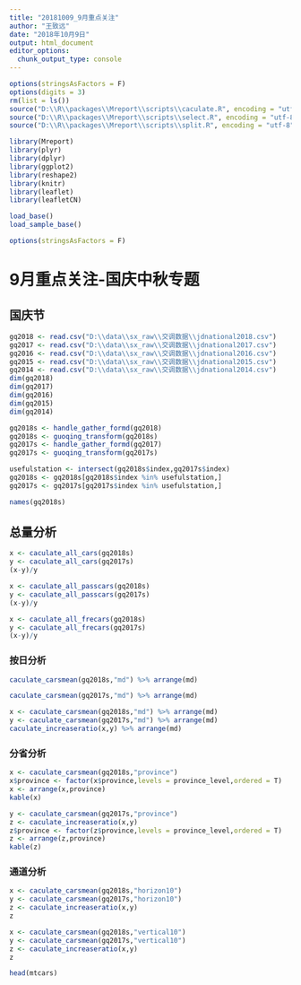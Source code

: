 ```yaml
---
title: "20181009_9月重点关注"
author: "王致远"
date: "2018年10月9日"
output: html_document
editor_options: 
  chunk_output_type: console
---
```



```r
options(stringsAsFactors = F)
options(digits = 3)
rm(list = ls())
source("D:\\R\\packages\\Mreport\\scripts\\caculate.R", encoding = "utf-8")
source("D:\\R\\packages\\Mreport\\scripts\\select.R", encoding = "utf-8")
source("D:\\R\\packages\\Mreport\\scripts\\split.R", encoding = "utf-8")
```

```r
library(Mreport)
library(plyr)
library(dplyr)
library(ggplot2)
library(reshape2)
library(knitr)
library(leaflet)
library(leafletCN)
```

```r
load_base()
load_sample_base()
```


```r
options(stringsAsFactors = F)
```


# 9月重点关注-国庆中秋专题

## 国庆节

```r
gq2018 <- read.csv("D:\\data\\sx_raw\\交调数据\\jdnational2018.csv")
gq2017 <- read.csv("D:\\data\\sx_raw\\交调数据\\jdnational2017.csv")
gq2016 <- read.csv("D:\\data\\sx_raw\\交调数据\\jdnational2016.csv")
gq2015 <- read.csv("D:\\data\\sx_raw\\交调数据\\jdnational2015.csv")
gq2014 <- read.csv("D:\\data\\sx_raw\\交调数据\\jdnational2014.csv")
dim(gq2018)
dim(gq2017)
dim(gq2016)
dim(gq2015)
dim(gq2014)
```

```r
gq2018s <- handle_gather_formd(gq2018)
gq2018s <- guoqing_transform(gq2018s)
gq2017s <- handle_gather_formd(gq2017)
gq2017s <- guoqing_transform(gq2017s)
```

```r
usefulstation <- intersect(gq2018s$index,gq2017s$index)
gq2018s <- gq2018s[gq2018s$index %in% usefulstation,]
gq2017s <- gq2017s[gq2017s$index %in% usefulstation,]
```


```r
names(gq2018s)
```

## 总量分析

```r
x <- caculate_all_cars(gq2018s)
y <- caculate_all_cars(gq2017s)
(x-y)/y
```

```r
x <- caculate_all_passcars(gq2018s)
y <- caculate_all_passcars(gq2017s)
(x-y)/y
```

```r
x <- caculate_all_frecars(gq2018s)
y <- caculate_all_frecars(gq2017s)
(x-y)/y
```


### 按日分析

```r
caculate_carsmean(gq2018s,"md") %>% arrange(md)
```

```r
caculate_carsmean(gq2017s,"md") %>% arrange(md)
```

```r
x <- caculate_carsmean(gq2018s,"md") %>% arrange(md)
y <- caculate_carsmean(gq2017s,"md") %>% arrange(md)
caculate_increaseratio(x,y) %>% arrange(md)
```

### 分省分析

```r
x <- caculate_carsmean(gq2018s,"province")
x$province <- factor(x$province,levels = province_level,ordered = T)
x <- arrange(x,province)
kable(x)
```

```r
y <- caculate_carsmean(gq2017s,"province")
z <- caculate_increaseratio(x,y)
z$province <- factor(z$province,levels = province_level,ordered = T)
z <- arrange(z,province)
kable(z)
```

### 通道分析

```r
x <- caculate_carsmean(gq2018s,"horizon10")
y <- caculate_carsmean(gq2017s,"horizon10")
z <- caculate_increaseratio(x,y)
z
```

```r
x <- caculate_carsmean(gq2018s,"vertical10")
y <- caculate_carsmean(gq2017s,"vertical10")
z <- caculate_increaseratio(x,y)
z
```

```r
head(mtcars)
```

